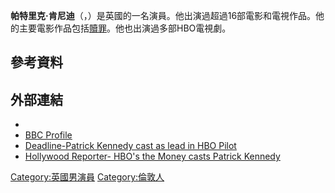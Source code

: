 {{Multiple issues|
{{Expand language|1=en|time=2022-02-23T11:30:57+00:00}}
{{Unreferenced|time=2022-02-23T11:30:57+00:00}}
}}
{{noteTA
|G1=Show
|G2=TV
|G3=Movie
|T=zh-hans:帕特里克·肯尼迪 (演员);zh-hk:帕特里克·甘迺迪 (演員);zh-tw:派崔克·甘迺迪 (演員)
|1=zh-hans:帕特里克·肯尼迪;zh-hk:帕特里克·甘迺迪;zh-tw:派崔克·甘迺迪
}}
'''帕特里克·肯尼迪'''（{{lang-en|Patrick Kennedy}}，{{bd|1977年|8月26日}}）是英國的一名演員。他出演過超過16部電影和電視作品。他的主要電影作品包括[[贖罪_(電影)|贖罪]]。他也出演過多部HBO電視劇。
==參考資料==
{{reflist}}
==外部連結==
*{{IMDb name|1171145|Patrick Kennedy}}
*[http://www.bbc.co.uk/drama/people/patrick_kennedy_person_page.shtml BBC Profile] {{Wayback|url=http://www.bbc.co.uk/drama/people/patrick_kennedy_person_page.shtml |date=20181118003634 }}
*[http://www.deadline.com/2013/10/trio-cast-in-david-milchs-hbo-pilot-money/ Deadline-Patrick Kennedy cast as lead in HBO Pilot] {{Wayback|url=http://www.deadline.com/2013/10/trio-cast-in-david-milchs-hbo-pilot-money/ |date=20131128051040 }}
*[http://www.hollywoodreporter.com/live-feed/hbos-david-milch-pilot-money-641801|The Hollywood Reporter- HBO's the Money casts Patrick Kennedy]{{Dead link}}
{{Authority control}}
[[Category:英國男演員|Category:英國男演員]]
[[Category:倫敦人|Category:倫敦人]]